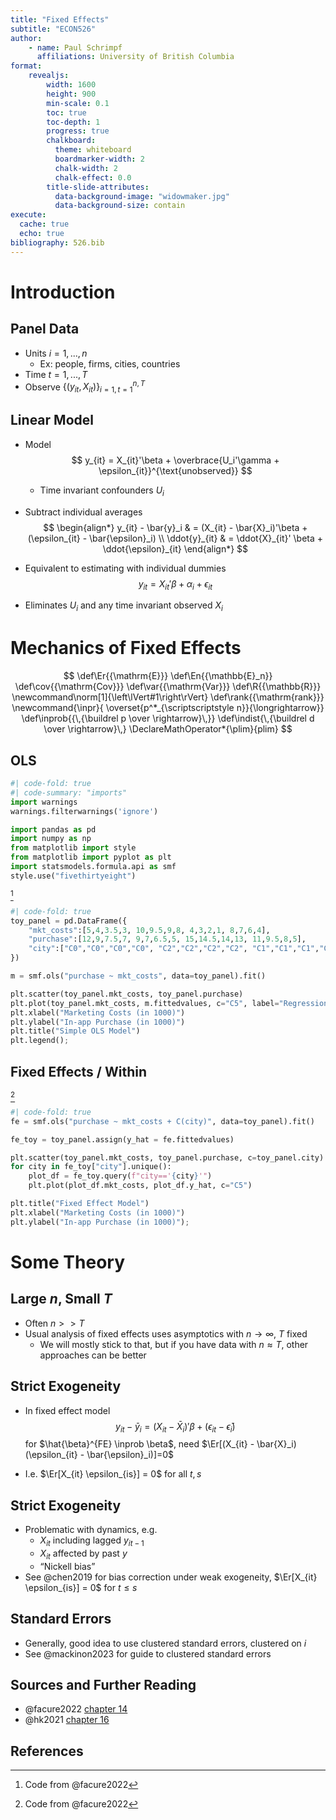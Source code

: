 ```yaml
---
title: "Fixed Effects"
subtitle: "ECON526"
author:
    - name: Paul Schrimpf
      affiliations: University of British Columbia
format:
    revealjs:
        width: 1600
        height: 900
        min-scale: 0.1
        toc: true
        toc-depth: 1
        progress: true
        chalkboard:
          theme: whiteboard
          boardmarker-width: 2
          chalk-width: 2
          chalk-effect: 0.0
        title-slide-attributes:
          data-background-image: "widowmaker.jpg"
          data-background-size: contain
execute:
  cache: true
  echo: true
bibliography: 526.bib
---
```


# Introduction

## Panel Data

- Units $i=1,..., n$
  - Ex: people, firms, cities, countries
- Time $t=1,..., T$
- Observe $\left\{(y_{it}, X_{it})\right\}_{i=1,t=1}^{n,T}$

## Linear Model

::: {.incremental}

- Model
$$
y_{it} = X_{it}'\beta + \overbrace{U_i'\gamma + \epsilon_{it}}^{\text{unobserved}}
$$
  - Time invariant confounders $U_i$

- Subtract individual averages
$$
\begin{align*}
y_{it} - \bar{y}_i & = (X_{it} - \bar{X}_i)'\beta + (\epsilon_{it} -
                     \bar{\epsilon}_i) \\
  \ddot{y}_{it} & = \ddot{X}_{it}' \beta + \ddot{\epsilon}_{it}
\end{align*}
$$

- Equivalent to estimating with individual dummies
$$
y_{it} = X_{it}'\beta + \alpha_i + \epsilon_{it}
$$

:::

::: {.notes}

- Eliminates $U_i$ and any time invariant observed $X_i$

:::

# Mechanics of Fixed Effects

$$
\def\Er{{\mathrm{E}}}
\def\En{{\mathbb{E}_n}}
\def\cov{{\mathrm{Cov}}}
\def\var{{\mathrm{Var}}}
\def\R{{\mathbb{R}}}
\newcommand\norm[1]{\left\lVert#1\right\rVert}
\def\rank{{\mathrm{rank}}}
\newcommand{\inpr}{ \overset{p^*_{\scriptscriptstyle n}}{\longrightarrow}}
\def\inprob{{\,{\buildrel p \over \rightarrow}\,}}
\def\indist{\,{\buildrel d \over \rightarrow}\,}
\DeclareMathOperator*{\plim}{plim}
$$

## OLS

```python
#| code-fold: true
#| code-summary: "imports"
import warnings
warnings.filterwarnings('ignore')

import pandas as pd
import numpy as np
from matplotlib import style
from matplotlib import pyplot as plt
import statsmodels.formula.api as smf
style.use("fivethirtyeight")
```

^[Code from @facure2022]

```python
#| code-fold: true
toy_panel = pd.DataFrame({
    "mkt_costs":[5,4,3.5,3, 10,9.5,9,8, 4,3,2,1, 8,7,6,4],
    "purchase":[12,9,7.5,7, 9,7,6.5,5, 15,14.5,14,13, 11,9.5,8,5],
    "city":["C0","C0","C0","C0", "C2","C2","C2","C2", "C1","C1","C1","C1", "C3","C3","C3","C3"]
})

m = smf.ols("purchase ~ mkt_costs", data=toy_panel).fit()

plt.scatter(toy_panel.mkt_costs, toy_panel.purchase)
plt.plot(toy_panel.mkt_costs, m.fittedvalues, c="C5", label="Regression Line")
plt.xlabel("Marketing Costs (in 1000)")
plt.ylabel("In-app Purchase (in 1000)")
plt.title("Simple OLS Model")
plt.legend();
```

## Fixed Effects / Within

^[Code from @facure2022]

```python
#| code-fold: true
fe = smf.ols("purchase ~ mkt_costs + C(city)", data=toy_panel).fit()

fe_toy = toy_panel.assign(y_hat = fe.fittedvalues)

plt.scatter(toy_panel.mkt_costs, toy_panel.purchase, c=toy_panel.city)
for city in fe_toy["city"].unique():
    plot_df = fe_toy.query(f"city=='{city}'")
    plt.plot(plot_df.mkt_costs, plot_df.y_hat, c="C5")

plt.title("Fixed Effect Model")
plt.xlabel("Marketing Costs (in 1000)")
plt.ylabel("In-app Purchase (in 1000)");
```

# Some Theory

## Large $n$, Small $T$

- Often $n>>T$
- Usual analysis of fixed effects uses asymptotics with $n \to \infty$, $T$ fixed
  - We will mostly stick to that, but if you have data with $n \approx T$, other approaches can be better

## Strict Exogeneity

- In fixed effect model
$$
y_{it} - \bar{y}_i  = (X_{it} - \bar{X}_i)'\beta + (\epsilon_{it} - \bar{\epsilon}_i)
$$
for $\hat{\beta}^{FE} \inprob \beta$, need
$\Er[(X_{it} - \bar{X}_i)(\epsilon_{it} - \bar{\epsilon}_i)]=0$

- I.e. $\Er[X_{it} \epsilon_{is}] = 0$ for all $t, s$

## Strict Exogeneity

- Problematic with dynamics, e.g.
  - $X_{it}$ including lagged $y_{it-1}$
  - $X_{it}$ affected by past $y$
  - "Nickell bias"

- See @chen2019 for bias correction under weak exogeneity,
$\Er[X_{it} \epsilon_{is}] = 0$ for $t \leq s$

## Standard Errors

- Generally, good idea to use clustered standard errors, clustered on $i$
- See @mackinon2023 for guide to clustered standard errors



## Sources and Further Reading

- @facure2022 [chapter 14](https://matheusfacure.github.io/python-causality-handbook/14-Panel-Data-and-Fixed-Effects.html)
- @hk2021 [chapter 16](https://theeffectbook.net/ch-FixedEffects.html)

## References
